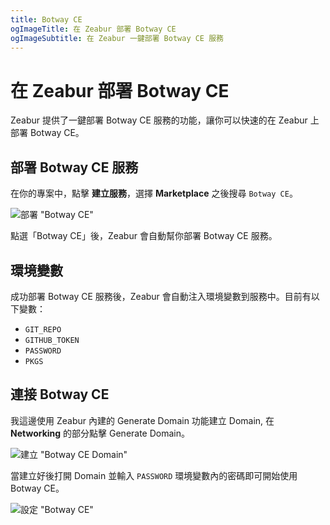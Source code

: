 ```yaml
---
title: Botway CE
ogImageTitle: 在 Zeabur 部署 Botway CE
ogImageSubtitle: 在 Zeabur 一鍵部署 Botway CE 服務
---
```


# 在 Zeabur 部署 Botway CE

Zeabur 提供了一鍵部署 Botway CE 服務的功能，讓你可以快速的在 Zeabur 上部署 Botway CE。

## 部署 Botway CE 服務

在你的專案中，點擊 **建立服務**，選擇 **Marketplace** 之後搜尋 `Botway CE`。

![部署 "Botway CE"](/marketplace/botwayce/deploy-botwayce.gif)

點選「Botway CE」後，Zeabur 會自動幫你部署 Botway CE 服務。

## 環境變數

成功部署 Botway CE 服務後，Zeabur 會自動注入環境變數到服務中。目前有以下變數：

- `GIT_REPO`
- `GITHUB_TOKEN`
- `PASSWORD`
- `PKGS`

## 連接 Botway CE

我這邊使用 Zeabur 內建的 Generate Domain 功能建立 Domain, 在 **Networking** 的部分點擊 Generate Domain。

![建立 "Botway CE Domain"](/marketplace/botwayce/gen-botwayce-domain.gif)

當建立好後打開 Domain 並輸入 `PASSWORD` 環境變數內的密碼即可開始使用 Botway CE。

![設定 "Botway CE"](/marketplace/botwayce/setup-botwayce.gif)